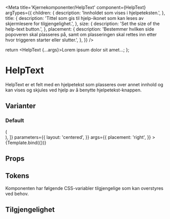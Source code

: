 

<Meta
  title='Kjernekomponenter/HelpText'
  component={HelpText}
  argTypes={{
    children: {
      description: 'Innholdet som vises i hjelpeteksten.',
    },
    title: {
      description:
        'Tittel som gis til hjelp-ikonet som kan leses av skjermlesere for tilgjengelighet.',
    },
    size: {
      description: 'Set the size of the help-text button.',
    },
    placement: {
      description:
        'Bestemmer hvilken side popoveren skal plasseres på, samt om plasseringen skal rettes inn etter hvor triggeren starter eller slutter.',
    },
  }}
/>

  return <HelpText {...args}>Lorem ipsum dolor sit amet...</HelpText>;
};

# HelpText

<Information text='beta' />

HelpText er et felt med en hjelpetekst som plasseres over annet innhold og kan vises og skjules ved hjelp av å benytte hjelpetekst-knappen.

## Varianter

### Default

<Canvas>
  <Story
    name='HelpText'
    decorators={[
      (Story) => (
        <div style={{ margin: '3em' }}>
          <Story />
        </div>
      ),
    ]}
    parameters={{
      layout: 'centered',
    }}
    args={{
      placement: 'right',
    }}
  >
    {Template.bind({})}
  </Story>
</Canvas>

## Props

<ArgsTable story='HelpText' />

## Tokens

Komponenten har følgende CSS-variabler tilgjengelige som kan overstyres ved behov.

<TokensTable
  jsonKey='component.popover'
  componentName='popover'
/>

## Tilgjengelighet
